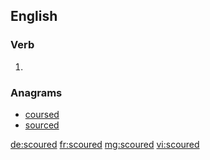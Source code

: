 ==English==

===Verb===
{{head|en}}

# {{en-past of|scour}}

===Anagrams===
* [[coursed#English|coursed]]
* [[sourced#English|sourced]]

[[de:scoured]]
[[fr:scoured]]
[[mg:scoured]]
[[vi:scoured]]